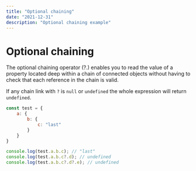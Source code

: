 ```yaml
---
title: "Optional chaining"
date: "2021-12-31"
description: "Optional chaining example"
---
```


# Optional chaining

<VersionTag version="es11" />

The optional chaining operator (?.) enables you to read the value of a property located deep within a chain of connected objects without having to check that each reference in the chain is valid.

If any chain link with `?` is `null` or `undefined` the whole expression will return `undefined`.

```js
const test = {
	a: {
		b: {
			c: "last"
		}
	}
}

console.log(test.a.b.c); // "last"
console.log(test.a.b.c?.d); // undefined
console.log(test.a.b.c?.d?.e); // undefined
```
